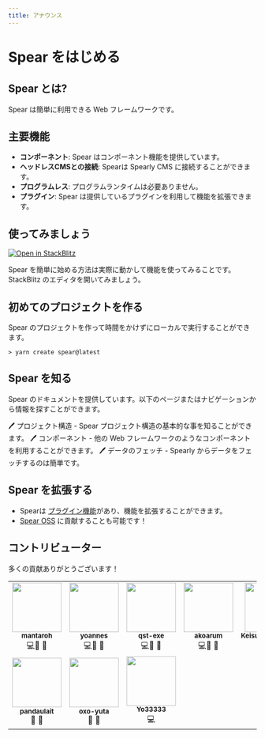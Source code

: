 ```yaml
---
title: アナウンス
---
```

# Spear をはじめる

## Spear とは?

Spear は簡単に利用できる Web フレームワークです。

## 主要機能

- **コンポーネント**: Spear はコンポーネント機能を提供しています。
- **ヘッドレスCMSとの接続**: Spearは Spearly CMS に接続することができます。
- **プログラムレス**: プログラムランタイムは必要ありません。
- **プラグイン**: Spear は提供しているプラグインを利用して機能を拡張できます。

## 使ってみましょう
<a href ="https://stackblitz.com/edit/stackblitz-starters-p72h35?file=src%2Findex.html" target="_blank"><img src="https://developer.stackblitz.com/img/open_in_stackblitz.svg" alt="Open in StackBlitz"></a>


Spear を簡単に始める方法は実際に動かして機能を使ってみることです。StackBlitz のエディタを開いてみましょう。



## 初めてのプロジェクトを作る

Spear のプロジェクトを作って時間をかけずにローカルで実行することができます。

```
> yarn create spear@latest
```

## Spear を知る

Spear のドキュメントを提供しています。以下のページまたはナビゲーションから情報を探すことができます。

🖊 プロジェクト構造 - Spear プロジェクト構造の基本的な事を知ることができます。
🖊 コンポーネント - 他の Web フレームワークのようなコンポーネントを利用することができます。
🖊 データのフェッチ - Spearly からデータをフェッチするのは簡単です。

## Spear を拡張する

- Spearは [プラグイン機能](/{{lang}}/basic/plugin.html)があり、機能を拡張することができます。
- [Spear OSS](https://github.com/unimal-jp/spear) に貢献することも可能です！

## コントリビューター

多くの貢献ありがとうございます！

<style>
  td > a {
    text-decoration: none;
  }
</style>
<table>
  <tr>
    <td align="center"><a href="https://github.com/mantaroh"><img src="https://github.com/mantaroh.png" width="100px;" alt=""/><br /><sub><b>mantaroh</b></sub></a><br /><a href="https://github.com/unimal-jp/spear/commits?author=mantaroh" title="Code">💻</a><a href="https://github.com/unimal-jp/spear/issues?q=author%3Amantaroh" title="Bug reports">🐛</a> <a href="#ideas-shirakaba" title="Ideas, Planning, & Feedback">🤔</a></td>
    <td align="center"><a href="https://github.com/yoannes"><img src="https://github.com/yoannes.png" width="100px;" alt=""/><br /><sub><b>yoannes</b></sub></a><br /><a href="https://github.com/unimal-jp/spear/commits?author=yoannes" title="Code">💻</a><a href="https://github.com/unimal-jp/spear/issues?q=author%3Ayoannes" title="Bug reports">🐛</a> <a href="#ideas-shirakaba" title="Ideas, Planning, & Feedback">🤔</a></td>
    <td align="center"><a href="https://github.com/qst-exe"><img src="https://github.com/qst-exe.png" width="100px;" alt=""/><br /><sub><b>qst-exe</b></sub></a><br /><a href="https://github.com/unimal-jp/spear/commits?author=qst-exe" title="Code">💻</a><a href="https://github.com/unimal-jp/spear/issues?q=author%3Aqst-exe" title="Bug reports">🐛</a> <a href="#ideas-shirakaba" title="Ideas, Planning, & Feedback">🤔</a></td>
    <td align="center"><a href="https://github.com/akoarum"><img src="https://github.com/akoarum.png" width="100px;" alt=""/><br /><sub><b>akoarum</b></sub></a><br /><a href="https://github.com/unimal-jp/spear/commits?author=akoarum" title="Code">💻</a><a href="https://github.com/unimal-jp/spear/issues?q=author%3Aakoarum" title="Bug reports">🐛</a> <a href="#ideas-shirakaba" title="Ideas, Planning, & Feedback">🤔</a></td>
    <td align="center"><a href="https://github.com/KeisukeMoriyama"><img src="https://github.com/KeisukeMoriyama.png" width="100px;" alt=""/><br /><sub><b>KeisukeMoriyama</b></sub></a><br /><a href="https://github.com/unimal-jp/spear/commits?author=KeisukeMoriyama" title="Code">💻</a><a href="https://github.com/unimal-jp/spear/issues?q=author%3AKeisukeMoriyama" title="Bug reports">🐛</a> <a href="#ideas-shirakaba" title="Ideas, Planning, & Feedback">🤔</a></td>
  </tr>
  <tr>
    <td align="center"><a href="https://github.com/pandaulait"><img src="https://github.com/pandaulait.png" width="100px;" alt=""/><br /><sub><b>pandaulait</b></sub></a><br /><a href="https://github.com/unimal-jp/spear/issues?q=author%3Apandaulait" title="Bug reports">🐛</a>  <a href="#ideas-shirakaba" title="Ideas, Planning, & Feedback">🤔</a></td>
    <td align="center"><a href="https://github.com/oxo-yuta"><img src="https://github.com/oxo-yuta.png" width="100px;" alt=""/><br /><sub><b>oxo-yuta</b></sub></a><br /><a href="https://github.com/unimal-jp/spear/issues?q=author%3Aoxo-yuta" title="Bug reports">🐛</a> <a href="#ideas-shirakaba" title="Ideas, Planning, & Feedback">🤔</a></td>
    <td align="center"><a href="https://github.com/Yo33333"><img src="https://github.com/Yo33333.png" width="100px;" alt=""/><br /><sub><b>Yo33333</b></sub></a><br /><a href="https://github.com/unimal-jp/spear/commits?author=Yo33333" title="Code">💻</a></td>
  </tr>
</table>
